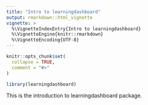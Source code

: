 ```yaml
---
title: "Intro to learningdashboard"
output: rmarkdown::html_vignette
vignette: >
  %\VignetteIndexEntry{Intro to learningdashboard}
  %\VignetteEngine{knitr::rmarkdown}
  %\VignetteEncoding{UTF-8}
---
```


```r
knitr::opts_chunk$set(
  collapse = TRUE,
  comment = "#>"
)
```

```r
library(learningdashboard)
```

This is the introduction to learningdashboard package.
